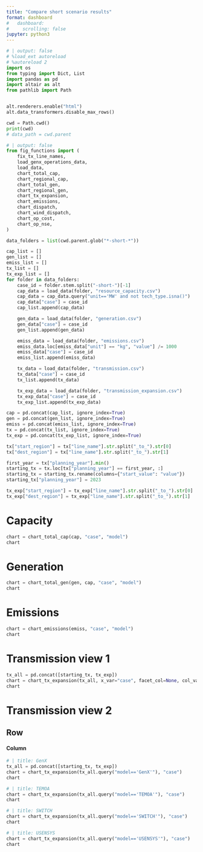```yaml
---
title: "Compare short scenario results"
format: dashboard
#   dashboard:
#     scrolling: false
jupyter: python3
---
```


```python
# | output: false
# %load_ext autoreload
# %autoreload 2
import os
from typing import Dict, List
import pandas as pd
import altair as alt
from pathlib import Path


alt.renderers.enable("html")
alt.data_transformers.disable_max_rows()

cwd = Path.cwd()
print(cwd)
# data_path = cwd.parent
```
```python
# | output: false
from fig_functions import (
    fix_tx_line_names,
    load_genx_operations_data,
    load_data,
    chart_total_cap,
    chart_regional_cap,
    chart_total_gen,
    chart_regional_gen,
    chart_tx_expansion,
    chart_emissions,
    chart_dispatch,
    chart_wind_dispatch,
    chart_op_cost,
    chart_op_nse,
)

data_folders = list(cwd.parent.glob("*-short-*"))

cap_list = []
gen_list = []
emiss_list = []
tx_list = []
tx_exp_list = []
for folder in data_folders:
    case_id = folder.stem.split("-short-")[-1]
    cap_data = load_data(folder, "resource_capacity.csv")
    cap_data = cap_data.query("unit=='MW' and not tech_type.isna()")
    cap_data["case"] = case_id
    cap_list.append(cap_data)

    gen_data = load_data(folder, "generation.csv")
    gen_data["case"] = case_id
    gen_list.append(gen_data)

    emiss_data = load_data(folder, "emissions.csv")
    emiss_data.loc[emiss_data["unit"] == "kg", "value"] /= 1000
    emiss_data["case"] = case_id
    emiss_list.append(emiss_data)

    tx_data = load_data(folder, "transmission.csv")
    tx_data["case"] = case_id
    tx_list.append(tx_data)

    tx_exp_data = load_data(folder, "transmission_expansion.csv")
    tx_exp_data["case"] = case_id
    tx_exp_list.append(tx_exp_data)

cap = pd.concat(cap_list, ignore_index=True)
gen = pd.concat(gen_list, ignore_index=True)
emiss = pd.concat(emiss_list, ignore_index=True)
tx = pd.concat(tx_list, ignore_index=True)
tx_exp = pd.concat(tx_exp_list, ignore_index=True)

tx["start_region"] = tx["line_name"].str.split("_to_").str[0]
tx["dest_region"] = tx["line_name"].str.split("_to_").str[1]

first_year = tx["planning_year"].min()
starting_tx = tx.loc[tx["planning_year"] == first_year, :]
starting_tx = starting_tx.rename(columns={"start_value": "value"})
starting_tx["planning_year"] = 2023

tx_exp["start_region"] = tx_exp["line_name"].str.split("_to_").str[0]
tx_exp["dest_region"] = tx_exp["line_name"].str.split("_to_").str[1]


```

# Capacity

```python
chart = chart_total_cap(cap, "case", "model")
chart
```

# Generation

```python
chart = chart_total_gen(gen, cap, "case", "model")
chart
```

# Emissions

```python
chart = chart_emissions(emiss, "case", "model")
chart
```

# Transmission view 1

```python
tx_all = pd.concat([starting_tx, tx_exp])
chart = chart_tx_expansion(tx_all, x_var="case", facet_col=None, col_var="line_name", row_var="model")
chart
```

# Transmission view 2
## Row

#### Column {.tabset}

```python
# | title: GenX
tx_all = pd.concat([starting_tx, tx_exp])
chart = chart_tx_expansion(tx_all.query("model=='GenX'"), "case")
chart
```
```python
# | title: TEMOA
chart = chart_tx_expansion(tx_all.query("model=='TEMOA'"), "case")
chart
```
```python
# | title: SWITCH
chart = chart_tx_expansion(tx_all.query("model=='SWITCH'"), "case")
chart
```
```python
# | title: USENSYS
chart = chart_tx_expansion(tx_all.query("model=='USENSYS'"), "case")
chart
```